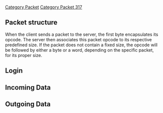 [[Category Packet]]
[[Category Packet 317]]

== '''Packet structure''' ==
When the client sends a packet to the server, the first byte encapsulates its opcode. The server then associates this packet opcode to its respective predefined size. If the packet does not contain a fixed size, the opcode will be followed by either a byte or a word, depending on the specific packet, for its proper size.

== '''Login''' ==

== '''Incoming Data''' ==

== '''Outgoing Data''' ==